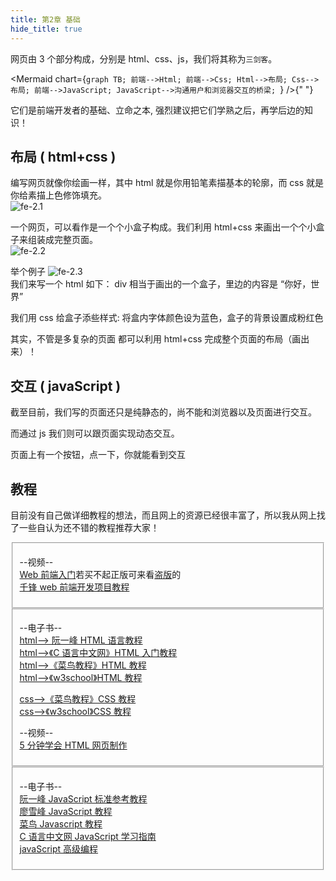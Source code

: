 ```yaml
---
title: 第2章 基础
hide_title: true
---
```



网页由 3 个部分构成，分别是 html、css、js，我们将其称为`三剑客`。

<Mermaid
  chart={`graph TB;
    前端-->Html;
    前端-->Css;
    Html-->布局;
    Css-->布局;
    前端-->JavaScript;
    JavaScript-->沟通用户和浏览器交互的桥梁;
`}
/>{" "}

它们是前端开发者的基础、立命之本, 强烈建议把它们学熟之后，再学后边的知识！

## 布局 ( html+css )

编写网页就像你绘画一样，其中 html 就是你用铅笔素描基本的轮廓，而 css 就是你给素描上色修饰填充。  
![fe-2.1](/img/fe/2.1.jpg)

一个网页，可以看作是一个个小盒子构成。我们利用 html+css 来画出一个个小盒子来组装成完整页面。  
![fe-2.2](/img/fe/2.2.png)


举个例子 ![fe-2.3](/img/fe/2.3.webp)    
我们来写一个 html 如下： div 相当于画出的一个盒子，里边的内容是 “你好，世界”

<CodeSandbox file="/DocsFe/HtmlCss/2-1" />

我们用 css 给盒子添些样式: 将盒内字体颜色设为蓝色，盒子的背景设置成粉红色

<CodeSandbox file="/DocsFe/HtmlCss/2-2" />

其实，不管是多复杂的页面 都可以利用 html+css 完成整个页面的布局（画出来）！

## 交互 ( javaScript )

截至目前，我们写的页面还只是纯静态的，尚不能和浏览器以及页面进行交互。

而通过 js 我们则可以跟页面实现动态交互。

页面上有一个按钮，点一下，你就能看到交互

<CodeSandbox file="/DocsFe/HtmlCss/2-3" />

## 教程

目前没有自己做详细教程的想法，而且网上的资源已经很丰富了，所以我从网上找了一些自认为还不错的教程推荐大家！

<Fieldset title="🦜html+css+js">

--视频--  
[Web 前端入门](https://www.bilibili.com/cheese/play/ep7585)若买不起正版可来看[盗版](https://www.aliyundrive.com/s/ypVYReHkhCE)的  
[千锋 web 前端开发项目教程](https://www.bilibili.com/video/BV17z4y1D7Yj)

</Fieldset>

<Fieldset title="🦜html、css">

--电子书--  
[html--> 阮一峰 HTML 语言教程](https://www.bookstack.cn/read/html-tutorial)  
[html-->《C 语言中文网》HTML 入门教程](http://c.biancheng.net/html)  
[html-->《菜鸟教程》HTML 教程](https://www.runoob.com/html)  
[html-->《w3school》HTML 教程](https://www.w3school.com.cn/html/index.asp)

[css-->《菜鸟教程》CSS 教程](https://www.runoob.com/css)  
[css-->《w3school》CSS 教程](https://www.w3school.com.cn/css/index.asp)

--视频--  
[5 分钟学会 HTML 网页制作](https://www.bilibili.com/video/BV14V411Z7Bo)

</Fieldset>

<Fieldset title="🦜javaScript">

--电子书--  
[阮一峰 JavaScript 标准参考教程](http://javascript.ruanyifeng.com)  
[廖雪峰 JavaScript 教程](https://www.liaoxuefeng.com/wiki/1022910821149312)  
[菜鸟 Javascript 教程](https://www.runoob.com/js/js-intro.html)  
[C 语言中文网 JavaScript 学习指南](http://c.biancheng.net/js)  
[javaScript 高级编程](https://dshvv.github.io/red-treasure-book/dist)

</Fieldset>
